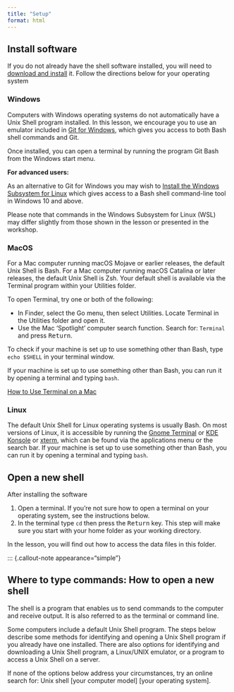 ```yaml
---
title: "Setup"
format: html
---
```



## Install software

If you do not already have the shell software installed, you will need to
[download and install][install_shell] it. Follow the directions below for your operating system

::: {.callout-note appearance="simple" collapse="true"}

### Windows {#windows}
Computers with Windows operating systems do not automatically have a Unix Shell program
installed.
In this lesson, we encourage you to use an emulator included in [Git for Windows][install_shell],
which gives you access to both Bash shell commands and Git.

Once installed, you can open a terminal by running the program Git Bash from the Windows start
menu.

**For advanced users:**

As an alternative to Git for Windows you may wish to [Install the Windows Subsystem for Linux][wsl]
which gives access to a Bash shell command-line tool in Windows 10 and above.

Please note that commands in the Windows Subsystem for Linux (WSL) may differ slightly
from those shown in the lesson or presented in the workshop.

:::

::: {.callout-note appearance="simple" collapse="true"}

### MacOS {#macos}

For a Mac computer running macOS Mojave or earlier releases, the default Unix Shell is Bash.
For a Mac computer running macOS Catalina or later releases, the default Unix Shell is Zsh.
Your default shell is available via the Terminal program within your Utilities folder.

To open Terminal, try one or both of the following:

- In Finder, select the Go menu, then select Utilities.
  Locate Terminal in the Utilities folder and open it.
- Use the Mac 'Spotlight' computer search function.
  Search for: `Terminal` and press <kbd>Return</kbd>.

To check if your machine is set up to use something other than Bash,
type `echo $SHELL` in your terminal window.

If your machine is set up to use something other than Bash,
you can run it by opening a terminal and typing `bash`.

[How to Use Terminal on a Mac][mac-terminal]

:::

::: {.callout-note appearance="simple" collapse="true"}

### Linux {#linux}

The default Unix Shell for Linux operating systems is usually Bash.
On most versions of Linux, it is accessible by running the
[Gnome Terminal][gnome-terminal] or [KDE Konsole][kde-konsole] or [xterm],
which can be found via the applications menu or the search bar.
If your machine is set up to use something other than Bash,
you can run it by opening a terminal and typing `bash`.

:::


## Open a new shell

After installing the software

1. Open a terminal.
  If you're not sure how to open a terminal on your operating system, see the instructions below.
2. In the terminal type `cd` then press the <kbd>Return</kbd> key.
  This step will make sure you start with your home folder as your working directory.

In the lesson, you will find out how to access the data files in this folder.

:::  {.callout-note appearance="simple"}

## Where to type commands: How to open a new shell

The shell is a program that enables us to send commands to the computer and receive output.
It is also referred to as the terminal or command line.

Some computers include a default Unix Shell program.
The steps below describe some methods for identifying and opening
a Unix Shell program if you already have one installed.
There are also options for identifying and downloading a Unix Shell program,
a Linux/UNIX emulator, or a program to access a Unix Shell on a server.

If none of the options below address your circumstances,
try an online search for: Unix shell [your computer model] [your operating system].



[install_shell]: https://carpentries.github.io/workshop-template/install_instructions/#shell
[wsl]: https://learn.microsoft.com/en-us/windows/wsl/install
[mac-terminal]: https://www.macworld.co.uk/feature/mac-software/how-use-terminal-on-mac-3608274/
[gnome-terminal]: https://help.gnome.org/users/gnome-terminal/stable/
[kde-konsole]: https://konsole.kde.org/
[xterm]: https://en.wikipedia.org/wiki/Xterm


